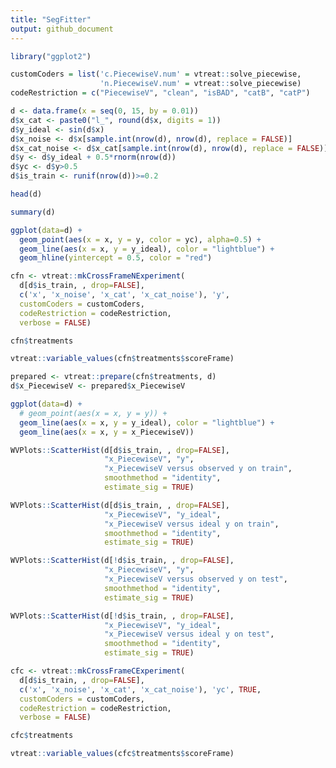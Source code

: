 ```yaml
---
title: "SegFitter"
output: github_document
---
```


```r
library("ggplot2")
```

```r
customCoders = list('c.PiecewiseV.num' = vtreat::solve_piecewise,
                    'n.PiecewiseV.num' = vtreat::solve_piecewise)
codeRestriction = c("PiecewiseV", "clean", "isBAD", "catB", "catP")
```


```r
d <- data.frame(x = seq(0, 15, by = 0.01))
d$x_cat <- paste0("l_", round(d$x, digits = 1))
d$y_ideal <- sin(d$x)
d$x_noise <- d$x[sample.int(nrow(d), nrow(d), replace = FALSE)]
d$x_cat_noise <- d$x_cat[sample.int(nrow(d), nrow(d), replace = FALSE)]
d$y <- d$y_ideal + 0.5*rnorm(nrow(d))
d$yc <- d$y>0.5
d$is_train <- runif(nrow(d))>=0.2

head(d)

summary(d)

ggplot(data=d) +
  geom_point(aes(x = x, y = y, color = yc), alpha=0.5) + 
  geom_line(aes(x = x, y = y_ideal), color = "lightblue") +
  geom_hline(yintercept = 0.5, color = "red")
```

```r
cfn <- vtreat::mkCrossFrameNExperiment(
  d[d$is_train, , drop=FALSE], 
  c('x', 'x_noise', 'x_cat', 'x_cat_noise'), 'y',
  customCoders = customCoders,
  codeRestriction = codeRestriction,
  verbose = FALSE)

cfn$treatments

vtreat::variable_values(cfn$treatments$scoreFrame)

prepared <- vtreat::prepare(cfn$treatments, d)
d$x_PiecewiseV <- prepared$x_PiecewiseV

ggplot(data=d) +
  # geom_point(aes(x = x, y = y)) + 
  geom_line(aes(x = x, y = y_ideal), color = "lightblue") + 
  geom_line(aes(x = x, y = x_PiecewiseV))

WVPlots::ScatterHist(d[d$is_train, , drop=FALSE], 
                     "x_PiecewiseV", "y",
                     "x_PiecewiseV versus observed y on train",
                     smoothmethod = "identity",
                     estimate_sig = TRUE)

WVPlots::ScatterHist(d[d$is_train, , drop=FALSE], 
                     "x_PiecewiseV", "y_ideal",
                     "x_PiecewiseV versus ideal y on train",
                     smoothmethod = "identity",
                     estimate_sig = TRUE)

WVPlots::ScatterHist(d[!d$is_train, , drop=FALSE], 
                     "x_PiecewiseV", "y",
                     "x_PiecewiseV versus observed y on test",
                     smoothmethod = "identity",
                     estimate_sig = TRUE)

WVPlots::ScatterHist(d[!d$is_train, , drop=FALSE], 
                     "x_PiecewiseV", "y_ideal",
                     "x_PiecewiseV versus ideal y on test",
                     smoothmethod = "identity",
                     estimate_sig = TRUE)
```

```r
cfc <- vtreat::mkCrossFrameCExperiment(
  d[d$is_train, , drop=FALSE], 
  c('x', 'x_noise', 'x_cat', 'x_cat_noise'), 'yc', TRUE,
  customCoders = customCoders,
  codeRestriction = codeRestriction,
  verbose = FALSE)

cfc$treatments

vtreat::variable_values(cfc$treatments$scoreFrame)
```

